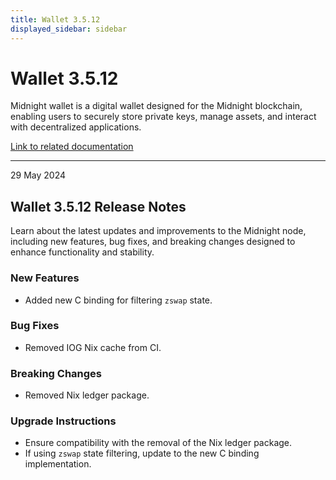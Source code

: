 ```yaml
---
title: Wallet 3.5.12
displayed_sidebar: sidebar
---
```


# Wallet 3.5.12

Midnight wallet is a digital wallet designed for the Midnight blockchain, enabling users to securely store private keys, manage assets, and interact with decentralized applications.

[Link to related documentation](../../learn/introduction/wallets)

---

<div 
  style={{
    marginTop: '0',
    fontSize: '1rem',
    fontWeight: 'normal',
    marginBottom: '0.5rem'
  }}
>
  29 May 2024
</div>

## Wallet 3.5.12 Release Notes

Learn about the latest updates and improvements to the Midnight node, including new features, bug fixes, and breaking changes designed to enhance functionality and stability.

### New Features

- Added new C binding for filtering `zswap` state.  

### Bug Fixes

- Removed IOG Nix cache from CI.  

### Breaking Changes

- Removed Nix ledger package.  


### Upgrade Instructions

- Ensure compatibility with the removal of the Nix ledger package.  
- If using `zswap` state filtering, update to the new C binding implementation.  
